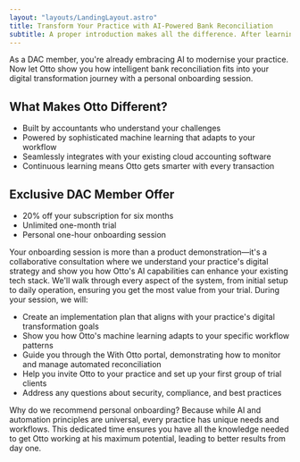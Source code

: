```yaml
---
layout: "layouts/LandingLayout.astro"
title: Transform Your Practice with AI-Powered Bank Reconciliation
subtitle: A proper introduction makes all the difference. After learning about automated bank reconciliation in today's Digital Accountants Club webinar, take the next step and discover how Otto's machine learning can transform your practice.
---
```



As a DAC member, you're already embracing AI to modernise your practice. Now let Otto show you how intelligent bank reconciliation fits into your digital transformation journey with a personal onboarding session.

## What Makes Otto Different?
- Built by accountants who understand your challenges
- Powered by sophisticated machine learning that adapts to your workflow
- Seamlessly integrates with your existing cloud accounting software
- Continuous learning means Otto gets smarter with every transaction

## Exclusive DAC Member Offer
- 20% off your subscription for six months
- Unlimited one-month trial
- Personal one-hour onboarding session

Your onboarding session is more than a product demonstration—it's a collaborative consultation where we understand your practice's digital strategy and show you how Otto's AI capabilities can enhance your existing tech stack. We'll walk through every aspect of the system, from initial setup to daily operation, ensuring you get the most value from your trial.
During your session, we will:
- Create an implementation plan that aligns with your practice's digital transformation goals
- Show you how Otto's machine learning adapts to your specific workflow patterns
- Guide you through the With Otto portal, demonstrating how to monitor and manage automated reconciliation
- Help you invite Otto to your practice and set up your first group of trial clients
- Address any questions about security, compliance, and best practices

Why do we recommend personal onboarding? Because while AI and automation principles are universal, every practice has unique needs and workflows. This dedicated time ensures you have all the knowledge needed to get Otto working at his maximum potential, leading to better results from day one.

<BookingForm />
